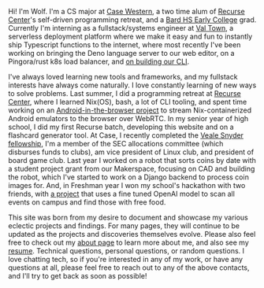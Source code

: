 Hi! I'm Wolf. I'm a CS major at [Case Western](https://case.edu/), a two time alum of [Recurse Center](https://www.recurse.com/)'s self-driven programming retreat, and a [Bard HS Early College](https://bhsec.bard.edu/queens/) grad. Currently I'm interning as a fullstack/systems engineer at [Val Town](https://val.town), a serverless deployment platform where we make it easy and fun to instantly ship Typescript functions to the internet, where most recently I've been working on bringing the Deno language server to our web editor, on a Pingora/rust k8s load balancer, and [on building our CLI](https://github.com/val-town/vt).

I've always loved learning new tools and frameworks, and my fullstack interests have always come naturally. I love constantly learning of new ways to solve problems. Last summer, I did a programming retreat at [Recurse Center](https://recurse.com), where I learned Nix(OS), bash, a lot of CLI tooling, and spent time working on an [Android-in-the-browser project](https://404wolf.com/posts/project/androidBrowser) to stream Nix-containerized Android emulators to the browser over WebRTC. In my senior year of high school, I did my first Recurse batch, developing this website and on a flashcard generator tool. At Case, I recently completed the [Veale Snyder fellowship](https://case.edu/entrepreneurship/fellowships/veale-snyder-fellows-program), I'm a member of the SEC allocations committee (which disburses funds to clubs), am vice president of Linux club, and president of board game club. Last year I worked on a robot that sorts coins by date with a student project grant from our Makerspace, focusing on CAD and building the robot, which I've started to work on a Django backend to process coin images for. And, in Freshman year I won my school's hackathon with two friends, with [a project](https://404wolf.com/posts/project/freeCwruFood) that uses a fine tuned OpenAI model to scan all events on campus and find those with free food.

This site was born from my desire to document and showcase my various eclectic projects and findings. For many pages, they will continue to be updated as the projects and discoveries themselves evolve. Please also feel free to check out my [about page](/about) to learn more about me, and also see my [resume](/resume). Technical questions, personal questions, or random questions. I love chatting tech, so if you're interested in any of my work, or have any questions at all, please feel free to reach out to any of the above contacts, and I'll try to get back as soon as possible!
